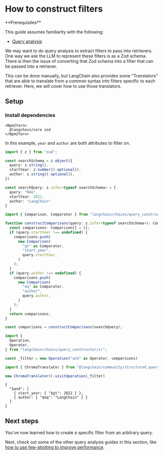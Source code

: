 # How to construct filters

<Info>
**Prerequisites**


This guide assumes familiarity with the following:

- [Query analysis](/oss/javascript/tutorials/rag#query-analysis)

</Info>

We may want to do query analysis to extract filters to pass into retrievers. One way we ask the LLM to represent these filters is as a Zod schema. There is then the issue of converting that Zod schema into a filter that can be passed into a retriever. 

This can be done manually, but LangChain also provides some "Translators" that are able to translate from a common syntax into filters specific to each retriever. Here, we will cover how to use those translators.

## Setup

### Install dependencies

```{=mdx}
<Npm2Yarn>
  @langchain/core zod
</Npm2Yarn>
```
In this example, `year` and `author` are both attributes to filter on.


```typescript
import { z } from "zod";

const searchSchema = z.object({
  query: z.string(),
  startYear: z.number().optional(),
  author: z.string().optional(),
})

const searchQuery: z.infer<typeof searchSchema> = {
  query: "RAG",
  startYear: 2022,
  author: "LangChain"
}
```
```typescript
import { Comparison, Comparator } from "langchain/chains/query_constructor/ir";

function constructComparisons(query: z.infer<typeof searchSchema>): Comparison[] {
  const comparisons: Comparison[] = [];
  if (query.startYear !== undefined) {
    comparisons.push(
      new Comparison(
        "gt" as Comparator,
        "start_year",
        query.startYear,
      )
    );
  }
  if (query.author !== undefined) {
    comparisons.push(
      new Comparison(
        "eq" as Comparator,
        "author",
        query.author,
      )
    );
  }
  return comparisons;
}

const comparisons = constructComparisons(searchQuery);
```


```typescript
import {
  Operation,
  Operator,
} from "langchain/chains/query_constructor/ir";

const _filter = new Operation("and" as Operator, comparisons)
```


```typescript
import { ChromaTranslator } from "@langchain/community/structured_query/chroma";

new ChromaTranslator().visitOperation(_filter)
```



```output
{
  "$and": [
    { start_year: { "$gt": 2022 } },
    { author: { "$eq": "LangChain" } }
  ]
}
```


## Next steps

You've now learned how to create a specific filter from an arbitrary query.

Next, check out some of the other query analysis guides in this section, like [how to use few-shotting to improve performance](/oss/javascript/how-to/query_no_queries).
